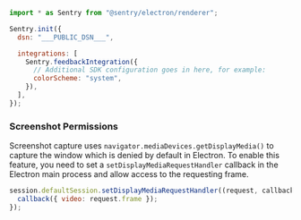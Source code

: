 ```javascript
import * as Sentry from "@sentry/electron/renderer";

Sentry.init({
  dsn: "___PUBLIC_DSN___",

  integrations: [
    Sentry.feedbackIntegration({
      // Additional SDK configuration goes in here, for example:
      colorScheme: "system",
    }),
  ],
});
```

### Screenshot Permissions

Screenshot capture uses `navigator.mediaDevices.getDisplayMedia()` to capture
the window which is denied by default in Electron. To enable this feature, you
need to set a `setDisplayMediaRequestHandler` callback in the Electron main
process and allow access to the requesting frame.

```javascript
session.defaultSession.setDisplayMediaRequestHandler((request, callback) => {
  callback({ video: request.frame });
});
```
